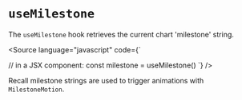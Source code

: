 
<Meta title="Core/Hooks/useMilestone" />

# `useMilestone`

The `useMilestone` hook retrieves the current chart 'milestone' string.

<Source
    language="javascript"
    code={`

// in a JSX component:
const milestone = useMilestone()
`} />

Recall milestone strings are used to trigger animations with `MilestoneMotion`.
